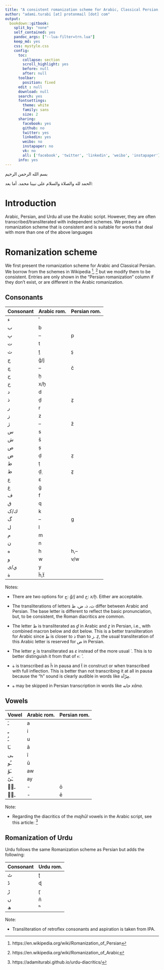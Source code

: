 ```yaml
---
title: "A consistent romanization scheme for Arabic, Classical Persian, and Urdu"
author: "adami.turabi [at] protonmail [dot] com"
output:
  bookdown::gitbook:
    split_by: "none"
    self_contained: yes
    pandoc_args: ["--lua-filter=trn.lua"]
    keep_md: yes
    css: mystyle.css
    config:
      toc:
        collapse: section
        scroll_highlight: yes
        before: null
        after: null
      toolbar:
        position: fixed
      edit : null
      download: null
      search: yes
      fontsettings:
        theme: white
        family: sans
        size: 2
      sharing:
        facebook: yes
        github: no
        twitter: yes
        linkedin: yes
        weibo: no
        instapaper: no
        vk: no
        all: ['facebook', 'twitter', 'linkedin', 'weibo', 'instapaper']
      info: yes
---
```

[بسم الله الرحمن الرحيم]{.ar}

[الحمد لله والصلاة والسلام على نبينا محمد. أما بعد:]{.ar}

# Introduction

Arabic, Persian, and Urdu all use the Arabic script. However, they are often transcribed/transliterated with independent schemes. We present a romanization scheme that is consistent and is suitable for works that deal with more than one of the above languages

# Romanization scheme

We first present the romanization scheme for Arabic and Classical Persian. We borrow from the schemes in Wikipedia ^[https://en.wikipedia.org/wiki/Romanization_of_Persian], ^[https://en.wikipedia.org/wiki/Romanization_of_Arabic] but we modify them to be consistent. Entries are only shown in the "Persian romanization" column if they don't exist, or are different in the Arabic romanization.

## Consonants

| Consonant | Arabic rom. | Persian rom. |
|:---------|:--------|:-------|
|[ء]{.ar}  | ʾ       |        |
|[ب]{.ar}  | b       |        |
|[پ]{.ar}  | –       | p      |
|[ت]{.ar}  | t       |        |
|[ث]{.ar}  | ṯ       | s̱      |
|[ج]{.ar}  | ǧ/j     |        |
|[چ]{.ar}  | –       | č      |
|[ح]{.ar}  | ḥ       |        |
|[خ]{.ar}  | x/ḫ     |        |
|[د]{.ar}  | d       |        |
|[ذ]{.ar}  | ḏ       | ẕ      |
|[ر]{.ar}  | r       |        |
|[ز]{.ar}  | z       |        |
|[ژ]{.ar}  | –       | ž      |
|[س]{.ar}  | s       |        |
|[ش]{.ar}  | š       |        |
|[ص]{.ar}  | ṣ       |        |
|[ض]{.ar}  | ḍ       | ẓ      |
|[ط]{.ar}  | ṭ       |        |
|[ظ]{.ar}  | ḏ̣       | ẕ̣      |
|[ع]{.ar}  | ɛ       |        |
|[غ]{.ar}  | ġ       |        |
|[ف]{.ar}  | f       |        |
|[ق]{.ar}  | q       |        |
|[ك/ک]{.ar}| k       |        |
|[گ]{.ar}  | –       | g      |
|[ل]{.ar}  | l       |        |
|[م]{.ar}  | m       |        |
|[ن]{.ar}  | n       |        |
|[ه]{.ar}  | h       | h,–      |
|[و]{.ar}  | w       | v/w    |
|[ي/ی]{.ar}| y       |        |
|[ة]{.ar}  | ḧ,ẗ     |        |

Notes:

+ There are two options for [ج]{.ar}: _ǧ/j_ and [خ]{.ar}: _x/ḫ_. Either are acceptable.

+ The transliterations of letters [ث، ذ، ض، ظ]{.ar} differ between Arabic and Persian. The base letter is different to reflect the basic pronunciation, but, to be consistent, the Roman diacritics are common.

+ The letter [ظ]{.ar} is transliterated as _ḏ̣_ in Arabic and _ẕ̣_ in Persian, i.e., with combined macron below and dot below. This is a better transliteration for Arabic since [ظ]{.ar} is closer to [ذ]{.ar} than to [ز]{.ar}. _ẓ_, the usual transliteration of this Arabic letter is reserved for [ض]{.ar} in Persian.

+ The letter [ع]{.ar} is transliterated as _ɛ_ instead of the more usual _ʿ_. This is to better distinguish it from that of [ء]{.ar}: _ʾ_.

+ [ة]{.ar} is transcribed as ḧ in pausa and ẗ in construct or when transcribed with full inflection. This is better than not transcribing it at all in pausa because the "h" sound is clearly audible in words like [مِرْآة]{.ar}.

+ [ه]{.ar} may be skipped in Persian transcription in words like [خانه]{.ar} _xāna_.

## Vowels

| Vowel     | Arabic rom. | Persian rom. |
|:----------|:------------|:-------------|
|[ـَ]{.ar}  | a            |              |
|[ـِ]{.ar}  | i            |              |
|[ـُ]{.ar}  | u            |              |
|[ـَا]{.ar} | ā            |              |
|[ـِی]{.ar} | ī            |              |
|[ـُو]{.ar} | ū            |              |
|[ـَوْ]{.ar} | aw           |              |
|[ـَیْ]{.ar} | ay           |              |
|[ـوࣳ]{.ar} | -            | ō            |
|[ـیۧ]{.ar} | -            | ē            |

Note:

+ Regarding the diacritics of the _majhūl_ vowels in the Arabic script, see this article: ^[ https://adamiturabi.github.io/urdu-diacritics/]

## Romanization of Urdu

Urdu follows the same Romanization scheme as Persian but adds the following:

| Consonant | Urdu rom.|
|:----------|:---------|
|[ٹ]{.ar}   | ʈ        |
|[ڈ]{.ar}   | ɖ        |
|[ڑ]{.ar}   | ɽ        |
|[ں]{.ar}   | ň        |
|[ھ]{.ar}   | ʰ        |

Note:

+ Transliteration of retroflex consonants and aspiration is taken from IPA.


